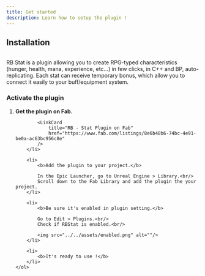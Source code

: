 ```yaml
---
title: Get started
description: Learn how to setup the plugin !
---
```



## Installation

<img src="../../assets/title.jpg" alt=""/>

RB Stat is a plugin allowing you to create RPG-typed characteristics (hunger, health, mana, experience, etc...) in few clicks, in C++ and BP, auto-replicating. Each stat can receive temporary bonus, which allow you to connect it easily to your buff/equipment system.

### Activate the plugin

<Steps>
	<ol>
		<li>
			<b>Get the plugin on Fab.</b>
			
			<LinkCard
				title="RB - Stat Plugin on Fab"
				href="https://www.fab.com/listings/8e6b48b6-74bc-4e91-be0a-ac63bc956c8e"
			/>
		</li>
			
		<li>
			<b>Add the plugin to your project.</b>
			
			In the Epic Launcher, go to Unreal Engine > Library.<br/>
			Scroll down to the Fab Library and add the plugin the your project.
		</li>

		<li>
			<b>Be sure it's enabled in plugin setting.</b>
			
			Go to Edit > Plugins.<br/>
			Check if RBStat is enabled.<br/>
			
			<img src="../../assets/enabled.png" alt=""/>
		</li>

		<li>
			<b>It's ready to use !</b>
		</li>
	</ol>

</Steps>